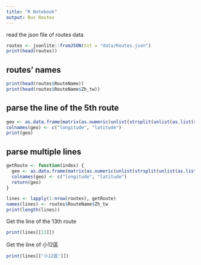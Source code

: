 ```yaml
---
title: "R Notebook"
output: Bus Routes
---
```


read the json file of routes data

```r
routes <- jsonlite::fromJSON(txt = "data/Routes.json")
print(head(routes))
```

## routes' names

```r
print(head(routes$RouteName))
print(head(routes$RouteName$Zh_tw))
```

## parse the line of the 5th route

```r
geo <- as.data.frame(matrix(as.numeric(unlist(strsplit(unlist(as.list(strsplit(substring(routes$Geometry[5],13,nchar(routes$Geometry[5])-1), ", ")[[1]])), " "))), ncol=2, byrow=TRUE))
colnames(geo) <- c("longitude", "latitude")
print(geo)
```

## parse multiple lines

```r
getRoute <- function(index) {
  geo <- as.data.frame(matrix(as.numeric(unlist(strsplit(unlist(as.list(strsplit(substring(routes$Geometry[index],13,nchar(routes$Geometry[index])-1), ", ")[[1]])), " "))), ncol=2, byrow=TRUE))
  colnames(geo) <- c("longitude", "latitude")
  return(geo)
}
```

```r
lines <- lapply(1:nrow(routes), getRoute)
names(lines) <- routes$RouteName$Zh_tw
print(length(lines))
```

Get the line of the 13th route

```r
print(lines[[13]])
```

Get the line of 小12區

```r
print(lines[["小12區"]])
```
